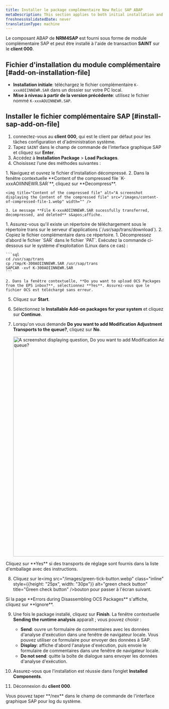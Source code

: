 ```yaml
---
title: Installer le package complémentaire New Relic SAP ABAP
metaDescription: This section applies to both initial installation and upgrade installation.
freshnessValidatedDate: never
translationType: machine
---
```


Le composant ABAP de **NRM4SAP** est fourni sous forme de module complémentaire SAP et peut être installé à l&apos;aide de transaction **SAINT** sur le **client 000**.

## Fichier d&apos;installation du module complémentaire [#add-on-installation-file]

* **Installation initiale**: téléchargez le fichier complémentaire `K-xxxAOIINNEWR.SAR` dans un dossier sur votre PC local.
* **Mise à niveau à partir de la version précédente**: utilisez le fichier nommé `K-xxxAOUINNEWR.SAP`.

## Installer le fichier complémentaire SAP [#install-sap-add-on-file]

1. connectez-vous au **client 000**, qui est le client par défaut pour les tâches configuration et d&apos;administration système.
2. Tapez `SAINT` dans le champ de commande de l&apos;interface graphique SAP et cliquez sur **Enter**.
3. Accédez à **Installation Package** &gt; **Load Packages**.
4. Choisissez l’une des méthodes suivantes :

<CollapserGroup>
  <Collapser id="sar-archive-from-frontend" title="Archives SAR du frontend">
    1. Naviguez et ouvrez le fichier d’installation décompressé.
    2. Dans la fenêtre contextuelle **Content of the compressed file `K-xxxAOIINNEWR.SAR`**, cliquez sur **Decompress**.

    <img title="Content of the compressed file" alt="A screenshot displaying the Content of the compressed file" src="/images/content-of-compressed-file-1.webp" width="" />

    3. Le message **File K-xxxAOIINNEWR.SAR sucessfully transferred, decompressed, and deleted** s&apos;affiche.
  </Collapser>
</CollapserGroup>

<CollapserGroup>
  <Collapser id="sar-archive-from-application-server" title="Archive SAR du serveur d'applications">
    1. Assurez-vous qu&apos;il existe un répertoire de téléchargement sous le répertoire trans sur le serveur d&apos;applications (`/usr/sap/trans/download`).
    2. Copiez le fichier complémentaire dans ce répertoire.
  </Collapser>
</CollapserGroup>

<CollapserGroup>
  <Collapser id="eps-files-from-application-server" title="Fichiers EPS du serveur d'applications">
    1. Décompressez d’abord le fichier `SAR` dans le fichier `PAT`. Exécutez la commande ci-dessous sur le système d&apos;exploitation (Linux dans ce cas) :

    ```sql
    cd /usr/sap/trans
    cp /tmp/K-300AOIINNEWR.SAR /usr/sap/trans
    SAPCAR -xvf K-300AOIINNEWR.SAR
    ```

    2. Dans la fenêtre contextuelle, **Do you want to upload OCS Packages from the EPS inbox?**, sélectionnez **Yes**. Assurez-vous que le fichier OCS est téléchargé sans erreur.
  </Collapser>
</CollapserGroup>

5. Cliquez sur **Start**.

6. Sélectionnez le **Installable Add-on packages for your system** et cliquez sur **Continue**.

7. Lorsqu&apos;on vous demande **Do you want to add Modification Adjustment Transports to the queue?**, cliquez sur **No**.

   <img title="Do you want to add Modification Adjustment Transports to the queue?, Click No" alt="A screenshot displaying question, Do you want to add Modification Adjustment Transports to the queue?" src="/images/modify-adjustement-transports.webp" width="700" />

<Callout variant="important">
  Cliquez sur **Yes** si des transports de réglage sont fournis dans la liste d&apos;emballage avec des instructions.
</Callout>

8. Cliquez sur le<img src="/images/green-tick-button.webp" class="inline" style={{height: "25px", width: "30px"}} alt="green check button" title="Green check button" />bouton pour passer à l&apos;écran suivant.

<Callout variant="important">
  Si la page **Errors during Disassembling OCS Packages** s&apos;affiche, cliquez sur **Ignore**.
</Callout>

9. Une fois le package installé, cliquez sur **Finish**. La fenêtre contextuelle **Sending the runtime analysis** apparaît ; vous pouvez choisir :

   * **Send**: ouvre un formulaire de commentaires avec les données d&apos;analyse d&apos;exécution dans une fenêtre de navigateur locale. Vous pouvez utiliser ce formulaire pour envoyer des données à SAP.
   * **Display**: affiche d&apos;abord l&apos;analyse d&apos;exécution, puis envoie le formulaire de commentaires dans une fenêtre de navigateur locale.
   * **Do not send**: quitte la boîte de dialogue sans envoyer les données d&apos;analyse d&apos;exécution.

10. Assurez-vous que l’installation est réussie dans l’onglet **Installed Components**.

11. Déconnexion du **client 000**.

<Callout variant="tip">
  Vous pouvez taper **/nex** dans le champ de commande de l&apos;interface graphique SAP pour log du système.
</Callout>